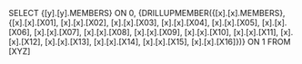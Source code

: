 SELECT {[y].[y].MEMBERS} ON 0, {DRILLUPMEMBER({[x].[x].MEMBERS}, {[x].[x].[X01], [x].[x].[X02], [x].[x].[X03], [x].[x].[X04], [x].[x].[X05], [x].[x].[X06], [x].[x].[X07], [x].[x].[X08], [x].[x].[X09], [x].[x].[X10], [x].[x].[X11], [x].[x].[X12], [x].[x].[X13], [x].[x].[X14], [x].[x].[X15], [x].[x].[X16]})} ON 1 FROM [XYZ]